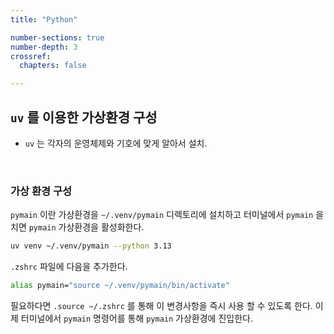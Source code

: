 ```yaml
---
title: "Python"

number-sections: true
number-depth: 3
crossref:
  chapters: false

---
```


## `uv` 를 이용한 가상환경 구성

- `uv` 는 각자의 운영체제와 기호에 맞게 알아서 설치.

</br>

### 가상 환경 구성

`pymain` 이란 가상환경을 `~/.venv/pymain` 디렉토리에 설치하고 터미널에서 `pymain` 을 치면 `pymain` 가상환경을 활성화한다.

```sh
uv venv ~/.venv/pymain --python 3.13
```

`.zshrc` 파일에 다음을 추가한다.

```sh
alias pymain="source ~/.venv/pymain/bin/activate"
```

필요하다면 `.source ~/.zshrc` 를 통해 이 변경사항을 즉시 사용 할 수 있도록 한다. 이제 터미널에서 `pymain` 명령어를 통해 `pymain` 가상환경에 진입한다. 

